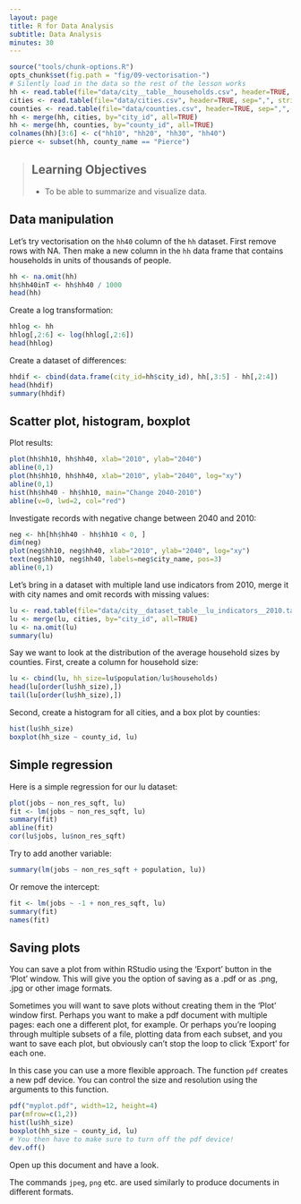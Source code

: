 ```yaml
---
layout: page
title: R for Data Analysis
subtitle: Data Analysis
minutes: 30
---
```


```r
source("tools/chunk-options.R")
opts_chunk$set(fig.path = "fig/09-vectorisation-")
# Silently load in the data so the rest of the lesson works
hh <- read.table(file="data/city__table__households.csv", header=TRUE, sep=",")
cities <- read.table(file="data/cities.csv", header=TRUE, sep=",", stringsAsFactors=FALSE)
counties <- read.table(file="data/counties.csv", header=TRUE, sep=",", stringsAsFactors=FALSE)
hh <- merge(hh, cities, by="city_id", all=TRUE)
hh <- merge(hh, counties, by="county_id", all=TRUE)
colnames(hh)[3:6] <- c("hh10", "hh20", "hh30", "hh40")
pierce <- subset(hh, county_name == "Pierce")
```

> ## Learning Objectives {.objectives}
>
> * To be able to summarize and visualize data.
>

## Data manipulation

Let's try vectorisation on the `hh40` column of the `hh` dataset.
First remove rows with NA. Then make a new column in the `hh` data frame that
contains households in units of thousands of people.
```r
hh <- na.omit(hh)
hh$hh40inT <- hh$hh40 / 1000
head(hh)
```
Create a log transformation:
```r
hhlog <- hh
hhlog[,2:6] <- log(hhlog[,2:6])
head(hhlog)
```

Create a dataset of differences:
```r
hhdif <- cbind(data.frame(city_id=hh$city_id), hh[,3:5] - hh[,2:4])
head(hhdif)
summary(hhdif)
```

## Scatter plot, histogram, boxplot

Plot results:
```r
plot(hh$hh10, hh$hh40, xlab="2010", ylab="2040")
abline(0,1)
plot(hh$hh10, hh$hh40, xlab="2010", ylab="2040", log="xy")
abline(0,1)
hist(hh$hh40 - hh$hh10, main="Change 2040-2010")
abline(v=0, lwd=2, col="red")
```
Investigate records with negative change between 2040 and 2010:
```r
neg <- hh[hh$hh40 - hh$hh10 < 0, ]
dim(neg)
plot(neg$hh10, neg$hh40, xlab="2010", ylab="2040", log="xy")
text(neg$hh10, neg$hh40, labels=neg$city_name, pos=3)
abline(0,1)
```

Let's bring in a dataset with multiple land use indicators from 2010, merge it with city names and omit records with missing values:
```r
lu <- read.table(file="data/city__dataset_table__lu_indicators__2010.tab", header=TRUE, sep="\t")
lu <- merge(lu, cities, by="city_id", all=TRUE)
lu <- na.omit(lu)
summary(lu)
```
Say we want to look at the distribution of the average household sizes by counties. First, create a column for household size:  
```r
lu <- cbind(lu, hh_size=lu$population/lu$households)
head(lu[order(lu$hh_size),])
tail(lu[order(lu$hh_size),])
```
Second, create a histogram for all cities, and a box plot by counties:
```r
hist(lu$hh_size)
boxplot(hh_size ~ county_id, lu)
```

## Simple regression
Here is a simple regression for our lu dataset:
```r
plot(jobs ~ non_res_sqft, lu)
fit <- lm(jobs ~ non_res_sqft, lu)
summary(fit)
abline(fit)
cor(lu$jobs, lu$non_res_sqft)
```
Try to add another variable:
```r
summary(lm(jobs ~ non_res_sqft + population, lu))
```

Or remove the intercept:
```r
fit <- lm(jobs ~ -1 + non_res_sqft, lu)
summary(fit)
names(fit)
```

## Saving plots
You can save a plot from within RStudio using the 'Export' button
in the 'Plot' window. This will give you the option of saving as a
.pdf or as .png, .jpg or other image formats.

Sometimes you will want to save plots without creating them in the
'Plot' window first. Perhaps you want to make a pdf document with
multiple pages: each one a different plot, for example. Or perhaps
you're looping through multiple subsets of a file, plotting data from
each subset, and you want to save each plot, but obviously can't stop
the loop to click 'Export' for each one.

In this case you can use a more flexible approach. The function
`pdf` creates a new pdf device. You can control the size and resolution
using the arguments to this function.

```r
pdf("myplot.pdf", width=12, height=4)
par(mfrow=c(1,2))
hist(lu$hh_size)
boxplot(hh_size ~ county_id, lu)
# You then have to make sure to turn off the pdf device!
dev.off()
```
Open up this document and have a look.

The commands `jpeg`, `png` etc. are used similarly to produce
documents in different formats.

